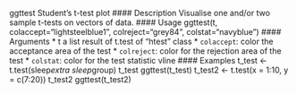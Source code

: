 

ggttest Student’s t-test plot
#### Description
Visualise one and/or two sample t-tests on vectors of data.
#### Usage
ggttest(t, colaccept="lightsteelblue1", colreject="grey84", colstat="navyblue")
#### Arguments
* t a list result of t.test of "htest" class
* ``colaccept``:  color the acceptance area of the test
* ``colreject``:   color for the rejection area of the test
* `` colstat``: color for the test statistic vline
#### Examples
t_test <- t.test(sleep$extra ~ sleep$group)
t_test
ggttest(t_test)
t_test2 <- t.test(x = 1:10, y = c(7:20))
t_test2
ggttest(t_test2)
